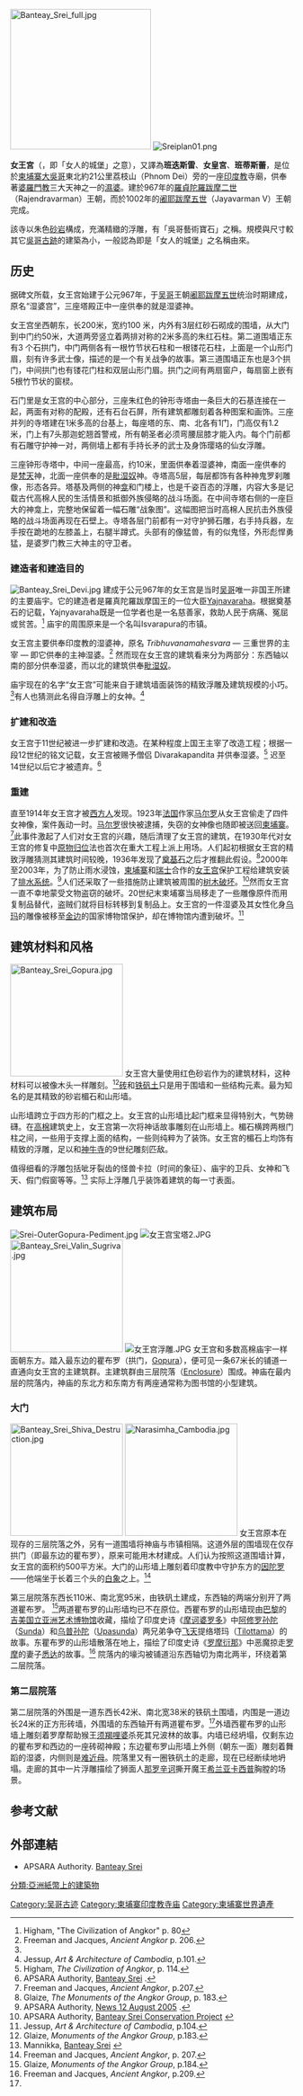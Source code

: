 {{Link style|time=2015-12-11T04:12:45+00:00}}
[[File:Banteay_Srei_full.jpg|250px]]
[[File:Sreiplan01.png|thumb]]
{{coord|13|35|56|N|103|57|46|E|display=title}}

'''女王宮'''（{{Kmr|k=ប្រាសាទបន្ទាយស្រី|r=Banteay Srei}}，即「女人的城堡」之意），又譯為'''班迭斯雷'''、'''女皇宮'''、'''班蒂斯蕾'''，是位於[[柬埔寨|柬埔寨]][[大吳哥|大吳哥]]東北約21公里荔枝山（Phnom Dei）旁的一座[[印度教|印度教]]寺廟，供奉著[[婆羅門教|婆羅門教]]三大天神之一的[[濕婆|濕婆]]。建於967年的[[羅貞陀羅跋摩二世|羅貞陀羅跋摩二世]]（Rajendravarman）王朝，而於1002年的[[阇耶跋摩五世|阇耶跋摩五世]]（Jayavarman V）王朝完成。

該寺以朱色[[砂岩|砂岩]]構成，充滿精緻的浮雕，有「吳哥藝術寶石」之稱。規模與尺寸較其它[[吳哥古跡|吳哥古跡]]的建築為小，一般認為即是「女人的城堡」之名稱由來。

== 历史 ==
据碑文所载，女王宫始建于公元967年，于[[吴哥|吴哥]]王朝[[阇耶跋摩五世|阇耶跋摩五世]]统治时期建成，原名“湿婆宫”，三座塔殿正中一座供奉的就是湿婆神。

女王宫坐西朝东，长200米，宽约100 米，内外有3层红砂石砌成的围墙，从大门到中门约50米，大道两旁竖立着两排对称的2米多高的朱红石柱。第二道围墙正东有3 个石拱门，中门两侧各有一根竹节状石柱和一根镂花石柱，上面是一个山形门眉，刻有许多武士像，描述的是一个有关战争的故事。第三道围墙正东也是3个拱门，中间拱门也有镂花门柱和双层山形门眉。拱门之间有两扇窗户，每扇窗上嵌有5根竹节状的窗棂。

石门里是女王宫的中心部分，三座朱红色的钟形寺塔由一条巨大的石基连接在一起，两面有对称的配殿，还有石台石屏，所有建筑都雕刻着各种图案和画饰。三座并列的寺塔建在1米多高的台基上，每座塔的东、南、北各有1门，门高仅有1.2米，门上有7头那迦蛇翘首警戒，所有朝圣者必须弯腰屈膝才能入内。每个门前都有石雕守护神一对，两侧墙上都有手持长矛的武士及身饰璎珞的仙女浮雕。

三座钟形寺塔中，中间一座最高，约10米，里面供奉着湿婆神，南面一座供奉的是[[梵天|梵天]]神，北面一座供奉的是[[毗湿奴|毗湿奴]]神。寺塔高5层，每层都饰有各种神鬼罗刹雕像，形态各异。塔基及两侧的神[[龛|龛]]和门楼上，也是千姿百态的浮雕，内容大多是记载古代高棉人民的生活情景和抵御外族侵略的战斗场面。在中间寺塔右侧的一座巨大的神龛上，完整地保留着一幅石雕“战象图”。这幅图把当时高棉人民抗击外族侵略的战斗场面再现在石壁上。寺塔各层门前都有一对守护狮石雕，右手持兵器，左手按在跪地的左膝盖上，右腿半蹲式。头部有的像猛兽，有的似鬼怪，外形彪悍勇猛，是婆罗门教三大神主的守卫者。

=== 建造者和建造目的 ===
[[File:Banteay_Srei_Devi.jpg|thumb]]
建成于公元967年的女王宫是当时[[吴哥|吴哥]]唯一非国王所建的主要庙宇。它的建造者是羅真陀羅跋摩国王的一位大臣[[:en:Yajnavaraha|Yajnavaraha]]。根据奠基石的记载，Yajnyavaraha既是一位学者也是一名慈善家，救助人民于病痛、冤屈或贫苦。<ref name="Higham80">Higham, "The Civilization of Angkor" p. 80</ref> 庙宇的周围原来是一个名叫Isvarapura的市镇。

女王宫主要供奉印度教的湿婆神，原名 ''Tribhuvanamahesvara'' — 三重世界的主宰 — 即它供奉的主神湿婆。<ref name="Freeman.Jacques206">Freeman and Jacques, ''Ancient Angkor'' p. 206.</ref> 然而现在女王宫的建筑看来分为两部分：东西轴以南的部分供奉湿婆，而以北的建筑供奉[[毗湿奴|毗湿奴]]。

庙宇现在的名字“女王宫”可能来自于建筑墙面装饰的精致浮雕及建筑规模的小巧。<ref name="Freeman.Jacques206"/>有人也猜测此名得自浮雕上的女神。<ref name="Jessup101">Jessup, ''Art & Architecture of Cambodia'', p.101.</ref>

===扩建和改造===
女王宫于11世纪被进一步扩建和改造。在某种程度上国王主宰了改造工程；根据一段12世纪的铭文记载，女王宫被赐予僧侣 Divarakapandita 并供奉湿婆。<ref name="Higham114">Higham, ''The Civilization of Angkor'', p. 114.</ref> 迟至14世纪以后它才被遗弃。<ref name="APSARA">APSARA Authority, [http://www.autoriteapsara.org/en/angkor/temples_sites/temples/banteay_srei.html Banteay Srei] {{Wayback|url=http://www.autoriteapsara.org/en/angkor/temples_sites/temples/banteay_srei.html |date=20080628045122 }}.</ref>

===重建===
直至1914年女王宫才被[[西方世界|西方人]]发现。1923年[[法国|法国]]作家[[马尔罗|马尔罗]]从女王宫偷走了四件女神像，案件轰动一时。[[安德烈·馬爾羅|马尔罗]]很快被逮捕，失窃的女神像也随即被送回[[柬埔寨|柬埔寨]]。<ref name="Freeman.Jacques">Freeman and Jacques, ''Ancient Angkor'', p.207.</ref>此事件激起了人们对女王宫的兴趣，随后清理了女王宫的建筑，在1930年代对女王宫的修复中[[原物归位|原物归位]]法也首次在重大工程上派上用场。人们起初根据女王宫的精致浮雕猜测其建筑时间较晚，1936年发现了[[奠基石|奠基石]]之后才推翻此假设。<ref name="Glaize"> Glaize, ''The Monuments of the Angkor Group'', p. 183.</ref>2000年至2003年，为了防止雨水浸蚀，[[柬埔寨|柬埔寨]]和[[瑞士|瑞士]]合作的[[女王宫|女王宫]]保护工程给建筑安装了[[排水|排水系统]]。<ref name="APSARA20050812">APSARA Authority, [http://www.autoriteapsara.org/en/apsara/about_apsara/news.html News 12 August 2005] {{Webarchive|url=https://archive.is/20120526071419/http://www.autoriteapsara.org/en/apsara/about_apsara/news.html |date=2012-05-26 }}.</ref>人们还采取了一些措施防止建筑被周围的[[树木|树木破坏]]。<ref name= "APSARA3">APSARA Authority, [http://www.autoriteapsara.org/en/apsara/about_apsara/projects/bscp.html Banteay Srei Conservation Project] {{Webarchive|url=https://archive.is/20120720203941/http://www.autoriteapsara.org/en/apsara/about_apsara/projects/bscp.html |date=2012-07-20 }}</ref>然而女王宫一直不幸地蒙受文物盗窃的破坏。20世纪末柬埔寨当局移走了一些雕像原件而用复制品替代，盗贼们就将目标转移到复制品上。女王宫的一件湿婆及其女性化身[[乌玛|乌玛]]的雕像被移至[[金边|金边]]的国家博物馆保护，却在博物馆内遭到破坏。<ref name="Jessup104">Jessup, ''Art & Architecture of Cambodia'', p.104.</ref>

==建筑材料和风格==
[[File:Banteay_Srei_Gopura.jpg|200px]]
女王宫大量使用红色砂岩作为的建筑材料，这种材料可以被像木头一样雕刻。<ref name="Glaize183">Glaize, ''Monuments of the Angkor Group'', p.183.</ref>[[砖|砖]]和[[铁矾土|铁矾土]]只是用于围墙和一些结构元素。最为知名的是其精致的砂岩楣石和山形墙。

山形墙跨立于四方形的门框之上。女王宫的山形墙比起门框来显得特别大，气势磅礴。在[[高棉帝国|高棉]]建筑史上，女王宫第一次将神话故事雕刻在山形墙上。楣石横跨两根门柱之间，一些用于支撑上面的结构，一些则纯粹为了装饰。女王宫的楣石上均饰有精致的浮雕，足以和[[神牛寺|神牛寺]]的9世纪雕刻匹敌。

值得细看的浮雕包括呲牙裂齿的怪兽卡拉（时间的象征）、庙宇的卫兵、女神和飞天、假门假窗等等。<ref name="Mannikka">Mannikka, [http://kaladarshan.arts.ohio-state.edu/seasia/bantsrei.html Banteay Srei] {{Wayback|url=http://kaladarshan.arts.ohio-state.edu/seasia/bantsrei.html |date=20051019042124 }}</ref> 实际上浮雕几乎装饰着建筑的每一寸表面。

==建筑布局==
[[File:Srei-OuterGopura-Pediment.jpg|thumb]]
[[File:女王宫宝塔2.JPG|thumb]]
[[File:Banteay_Srei_Valin_Sugriva.jpg|200px]]
[[File:女王宫浮雕.JPG|thumb]]
女王宫和多数高棉庙宇一样面朝东方。踏入最东边的瞿布罗（拱门，[[:en:Gopura|Gopura]]），便可见一条67米长的铺道一直通向女王宫的主建筑群。主建筑群由三层院落（[[:en:Enclosure|Enclosure]]）围成。神庙在最内层的院落内，神庙的东北方和东南方有两座通常称为图书馆的小型建筑。

===大门===
[[File:Banteay_Srei_Shiva_Destruction.jpg|200px]]
[[File:Narasimha_Cambodia.jpg|200px]]
女王宫原本在现存的三层院落之外，另有一道围墙将神庙与市镇相隔。这道外层的围墙现在仅存拱门（即最东边的瞿布罗），原来可能用木材建成。人们认为按照这道围墙计算，女王宫的面积约500平方米。大门的山形墙上雕刻着印度教中守护东方的[[因陀罗|因陀罗]]——他端坐于长着三个头的[[:en:Airavata|白象]]之上。<ref name="Freeman.Jacques207">Freeman and Jacques, ''Ancient Angkor'', p. 207.</ref>

第三层院落东西长110米、南北宽95米，由铁矾土建成，东西轴的两端分别开了两道瞿布罗。 <ref name="Glaize184">Glaize, ''Monuments of the Angkor Group'', p.184.</ref>两道瞿布罗的山形墙均已不在原位。西瞿布罗的山形墙现由[[巴黎|巴黎]]的[[吉美国立亚洲艺术博物馆|吉美国立亚洲艺术博物馆]]收藏，描绘了印度史诗《[[摩诃婆罗多|摩诃婆罗多]]》中[[阿修罗|阿修罗]][[孙陀|孙陀]]（[[:en:Sunda|Sunda]]）和[[乌普孙陀|乌普孙陀]]（[[:en:Upasunda|Upasunda]]）两兄弟争夺[[飞天|飞天]]提络塔玛（[[:en:Tilottama|Tilottama]]）的故事。东瞿布罗的山形墙散落在地上，描绘了印度史诗《[[罗摩衍那|罗摩衍那]]》中恶魔掠走[[罗摩|罗摩]]的妻子[[悉达|悉达]]的故事。<ref name="Freeman.Jacques209">Freeman and Jacques, ''Ancient Angkor'', p.209.</ref> 院落内的壕沟被铺道沿东西轴切为南北两半，环绕着第二层院落。

===第二层院落===
第二层院落的外围是一道东西长42米、南北宽38米的铁矾土围墙，内围是一道边长24米的正方形砖墙，外围墙的东西轴开有两道瞿布罗。<ref name="Glaize184"/>外墙西瞿布罗的山形墙上雕刻着罗摩帮助猴王[[须羯哩婆|须羯哩婆]]杀死其兄波林的故事。内墙已经坍塌，仅剩东边的瞿布罗和西边的一座砖砌神殿；东边瞿布罗山形墙上外侧（朝东一面）雕刻着舞蹈的湿婆，内侧则是[[难近母|难近母]]。院落里又有一圈铁矾土的走廊，现在已经断续地坍塌。走廊的其中一片浮雕描绘了狮面人[[那罗辛诃|那罗辛诃]]撕开魔王[[希兰亚卡西普|希兰亚卡西普]]胸膛的场景。

== 参考文献 ==
{{reflist|2}}

== 外部連結 ==
{{Commonscat|Banteay Srei}}
* APSARA Authority. [http://www.autoriteapsara.org/en/angkor/temples_sites/temples/banteay_srei.html Banteay Srei]{{Wayback|url=http://www.autoriteapsara.org/en/angkor/temples_sites/temples/banteay_srei.html |date=20080628045122 }}

{{柬埔寨世界遺產}}
{{吴哥古迹}}

{{DEFAULTSORT:Banteay Srei}}
[[Category:吴哥古迹|Category:吴哥古迹]]
[[Category:柬埔寨印度教寺庙|Category:柬埔寨印度教寺庙]]
[[Category:柬埔寨世界遺產|Category:柬埔寨世界遺產]]
[[分類:亞洲紙幣上的建築物|分類:亞洲紙幣上的建築物]]